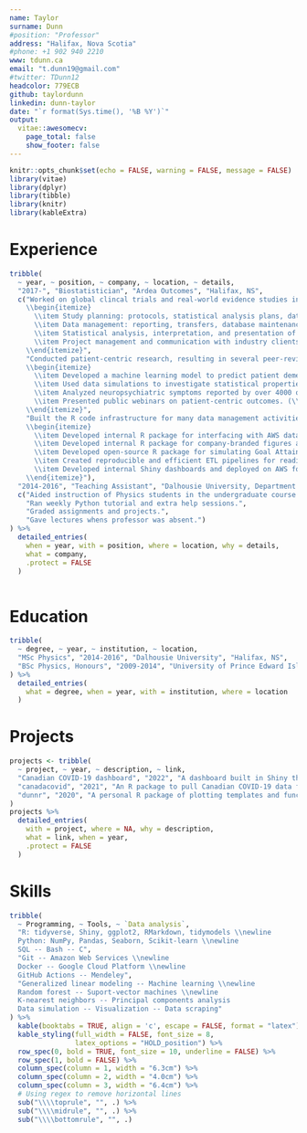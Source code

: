 ```yaml
---
name: Taylor
surname: Dunn
#position: "Professor"
address: "Halifax, Nova Scotia"
#phone: +1 902 940 2210
www: tdunn.ca
email: "t.dunn19@gmail.com"
#twitter: TDunn12
headcolor: 779ECB
github: taylordunn
linkedin: dunn-taylor
date: "`r format(Sys.time(), '%B %Y')`"
output: 
  vitae::awesomecv:
    page_total: false
    show_footer: false
---
```


```r
knitr::opts_chunk$set(echo = FALSE, warning = FALSE, message = FALSE)
library(vitae)
library(dplyr)
library(tibble)
library(knitr)
library(kableExtra)
```

# Experience

```r
tribble(
  ~ year, ~ position, ~ company, ~ location, ~ details,
  "2017-", "Biostatistician", "Ardea Outcomes", "Halifax, NS",
  c("Worked on global clincal trials and real-world evidence studies in multiple disease areas. Duties included:
    \\begin{itemize}
      \\item Study planning: protocols, statistical analysis plans, data management plans, literature reviews.
      \\item Data management: reporting, transfers, database maintenance, monitoring, queries.
      \\item Statistical analysis, interpretation, and presentation of results.
      \\item Project management and communication with industry clients.
    \\end{itemize}",
    "Conducted patient-centric research, resulting in several peer-reviewed publications and presentations. Examples:
    \\begin{itemize}
      \\item Developed a machine learning model to predict patient dementia stage, achieving 83\\% balanced accuracy. (\\textcolor{tdunn-blue}{\\href{https://www.jmir.org/2020/11/e20840}{Paper 1}}, \\textcolor{tdunn-blue}{\\href{https://www.jmir.org/2022/1/e29219}{paper 2}}.)
      \\item Used data simulations to investigate statistical properties of the Goal Attainment Scaling outcome measure. (\\textcolor{tdunn-blue}{\\href{https://github.com/taylordunn/isoqol2021-gas-sim}{Project 1}}, \\textcolor{tdunn-blue}{\\href{https://github.com/taylordunn/ispor-europe2021-gas-sim}{project 2}}.)
      \\item Analyzed neuropsychiatric symptoms reported by over 4000 online users tracking dementia symptoms. (\\textcolor{tdunn-blue}{\\href{https://www.jmir.org/2019/6/e13360/}{Paper}}.)
      \\item Presented public webinars on patient-centric outcomes. (\\textcolor{tdunn-blue}{\\href{https://xtalks.com/webinars/using-goal-attainment-scaling-to-capture-the-patient-voice/}{Xtalks}}, \\textcolor{tdunn-blue}{\\href{https://ardeaoutcomes.com/news/2020/11/ardea-outcomes-launches-goal-attainment-scaling-insights-webinar-series/}{WorkCast}}.)
    \\end{itemize}",
    "Built the R code infrastructure for many data management activities, saving analysts several hours per week in each project:
    \\begin{itemize}
      \\item Developed internal R package for interfacing with AWS database and transforming raw clinical trials data into clean tabular data sets.
      \\item Developed internal R package for company-branded figures and RMarkdown reporting templates.
      \\item Developed open-source R package for simulating Goal Attainment Scaling data in clinical trials. (\\textcolor{tdunn-blue}{\\href{https://github.com/taylordunn/gasr}{GitHub}}.)
      \\item Created reproducible and efficient ETL pipelines for reading data from multiple sources, processing, validating, exporting, and reporting.
      \\item Developed internal Shiny dashboards and deployed on AWS for live data monitoring.
    \\end{itemize}"),
  "2014-2016", "Teaching Assistant", "Dalhousie University, Department of Physics", "Halifax, NS",
  c("Aided instruction of Physics students in the undergraduate course \\textit{Introduction to Numerical Programming}.",
    "Ran weekly Python tutorial and extra help sessions.",
    "Graded assignments and projects.",
    "Gave lectures whens professor was absent.")
) %>%
  detailed_entries(
    when = year, with = position, where = location, why = details,
    what = company,
    .protect = FALSE
  )
  
```

# Education

```r
tribble(
  ~ degree, ~ year, ~ institution, ~ location,
  "MSc Physics", "2014-2016", "Dalhousie University", "Halifax, NS",
  "BSc Physics, Honours", "2009-2014", "University of Prince Edward Island", "Charlottetown, PE"
) %>% 
  detailed_entries(
    what = degree, when = year, with = institution, where = location
  )
```

# Projects

```r
projects <- tribble(
  ~ project, ~ year, ~ description, ~ link,
  "Canadian COVID-19 dashboard", "2022", "A dashboard built in Shiny that reports and visualizes the latest COVID-19 numbers in Canada.", "\\color{tdunn-blue}\\href{https://taylor-dunn.shinyapps.io/canadacovidshiny/}{https://taylor-dunn.shinyapps.io/canadacovidshiny/}",
  "canadacovid", "2021", "An R package to pull Canadian COVID-19 data from a public API. Published on \\textcolor{tdunn-blue}{\\href{https://cran.r-project.org/web/packages/canadacovid/index.html}{CRAN}}.", "\\color{tdunn-blue}\\href{https://taylordunn.github.io/canadacovid/}{https://taylordunn.github.io/canadacovid/}",
  "dunnr", "2020", "A personal R package of plotting templates and functions that I commonly use.", "\\color{tdunn-blue}\\href{https://github.com/taylordunn/dunnr}{https://github.com/taylordunn/dunnr}"
)
projects %>%
  detailed_entries(
    with = project, where = NA, why = description,
    what = link, when = year,
    .protect = FALSE
  )
```

# Skills

```r
tribble(
  ~ Programming, ~ Tools, ~ `Data analysis`,
  "R: tidyverse, Shiny, ggplot2, RMarkdown, tidymodels \\newline
  Python: NumPy, Pandas, Seaborn, Scikit-learn \\newline
  SQL -- Bash -- C",
  "Git -- Amazon Web Services \\newline
  Docker -- Google Cloud Platform \\newline
  GitHub Actions -- Mendeley",
  "Generalized linear modeling -- Machine learning \\newline
  Random forest -- Suport-vector machines \\newline
  K-nearest neighbors -- Principal components analysis
  Data simulation -- Visualization -- Data scraping"
) %>%
  kable(booktabs = TRUE, align = 'c', escape = FALSE, format = "latex") %>%
  kable_styling(full_width = FALSE, font_size = 8,
                latex_options = "HOLD_position") %>%
  row_spec(0, bold = TRUE, font_size = 10, underline = FALSE) %>%
  row_spec(1, bold = FALSE) %>%
  column_spec(column = 1, width = "6.3cm") %>%
  column_spec(column = 2, width = "4.0cm") %>%
  column_spec(column = 3, width = "6.4cm") %>%
  # Using regex to remove horizontal lines
  sub("\\\\toprule", "", .) %>%
  sub("\\\\midrule", "", .) %>%
  sub("\\\\bottomrule", "", .)
```

